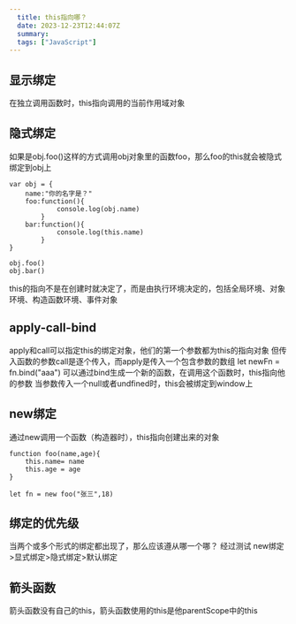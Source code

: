 ```yaml
---
  title: this指向哪？
  date: 2023-12-23T12:44:07Z
  summary:
  tags: ["JavaScript"]
---
```

  
  ## 显示绑定
在独立调用函数时，this指向调用的当前作用域对象
## 隐式绑定
如果是obj.foo()这样的方式调用obj对象里的函数foo，那么foo的this就会被隐式绑定到obj上
```
var obj = {
	name:"你的名字是？"
	foo:function(){
			console.log(obj.name)
		}
	bar:function(){
			console.log(this.name)
		}
}

obj.foo()
obj.bar()
```
this的指向不是在创建时就决定了，而是由执行环境决定的，包括全局环境、对象环境、构造函数环境、事件对象
## apply-call-bind
apply和call可以指定this的绑定对象，他们的第一个参数都为this的指向对象
但传入函数的参数call是逐个传入，而apply是传入一个包含参数的数组
let newFn = fn.bind("aaa")
可以通过bind生成一个新的函数，在调用这个函数时，this指向他的参数
当参数传入一个null或者undfined时，this会被绑定到window上
## new绑定
通过new调用一个函数（构造器时），this指向创建出来的对象
```
function foo(name,age){
	this.name= name
	this.age = age
}

let fn = new foo("张三",18)
```
## 绑定的优先级
当两个或多个形式的绑定都出现了，那么应该遵从哪一个哪？
经过测试
new绑定>显式绑定>隐式绑定>默认绑定
## 箭头函数
箭头函数没有自己的this，箭头函数使用的this是他parentScope中的this

  